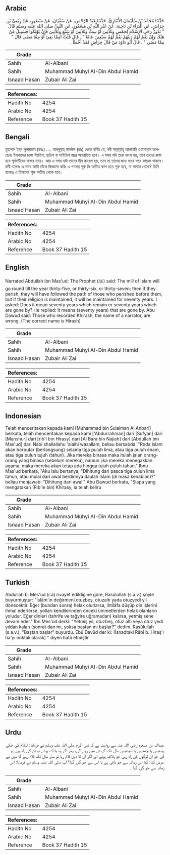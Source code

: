 ## Arabic


<div dir="rtl" lang="ar" style={{fontSize:'larger',backgroundColor:'#f8f9fa',padding:20}}>
حَدَّثَنَا مُحَمَّدُ بْنُ سُلَيْمَانَ الأَنْبَارِيُّ، حَدَّثَنَا عَبْدُ الرَّحْمَنِ، عَنْ سُفْيَانَ، عَنْ مَنْصُورٍ، عَنْ رِبْعِيِّ بْنِ حِرَاشٍ، عَنِ الْبَرَاءِ بْنِ نَاجِيَةَ، عَنْ عَبْدِ اللَّهِ بْنِ مَسْعُودٍ، عَنِ النَّبِيِّ صلى الله عليه وسلم قَالَ ‏"‏ تَدُورُ رَحَى الإِسْلاَمِ لِخَمْسٍ وَثَلاَثِينَ أَوْ سِتٍّ وَثَلاَثِينَ أَوْ سَبْعٍ وَثَلاَثِينَ فَإِنْ يَهْلِكُوا فَسَبِيلُ مَنْ هَلَكَ وَإِنْ يَقُمْ لَهُمْ دِينُهُمْ يَقُمْ لَهُمْ سَبْعِينَ عَامًا ‏"‏ ‏.‏ قَالَ قُلْتُ أَمِمَّا بَقِيَ أَوْ مِمَّا مَضَى قَالَ ‏"‏ مِمَّا مَضَى ‏"‏ ‏.‏ قَالَ أَبُو دَاوُدَ مَنْ قَالَ خِرَاشٍ فَقَدْ أَخْطَأَ ‏.‏
</div>
<div style={{backgroundColor:'#f8f9fa',padding:20, marginBottom: 10}}><table> <thead> <tr> <th>Grade</th> <th></th> </tr> </thead> <tbody> <tr><td>Sahih</td><td>Al-Albani</td></tr><tr><td>Sahih</td><td>Muhammad Muhyi Al-Din Abdul Hamid</td></tr><tr><td>Isnaad Hasan</td><td>Zubair Ali Zai</td></tr></tbody></table><table> <thead> <tr> <th>References:</th> <th></th> </tr> </thead> <tbody><tr><td>Hadith No</td><td>4254</td></tr><tr><td>Arabic No</td><td>4254</td></tr><tr><td>Reference</td><td>Book 37 Hadith 15</td></tr></tbody></table></div>

## Bengali


<div dir="ltr" lang="bn" style={{fontSize:'larger',backgroundColor:'#f8f9fa',padding:20}}>
মুহাম্মদ ইব্‌ন সুলায়মান (রহঃ) .... আবদুল্লাহ্‌ মাসঊদ (রাঃ) থেকে বর্ণিত যে, নবী সাল্লাল্লাহু আলাইহি ওয়াসাল্লাম বলেছেনঃ ইসলামের চাকা পঁয়ত্রিশ, ছত্রিশ বা সাইত্রিশ বছর আবরতিত হবে। এ সময় যদি তারা ধ্বংস হয়, তবে তাদের রাস্তা হবে পূর্ববর্তীদের রাস্তার ন্যায়। আর এ সময় যদি তাদের দীন কায়েম হয়, তবে তা তাদের জন্য সত্তর বছর কায়েম থাকবে। রাবী বলেনঃ এ সময় আমি তাঁকে জিজ্ঞাসা করিঃ এ গণনার শুরু কি অতীত কাল হতে শুরু হবে, না সামনে থেকে? তিনি বলেনঃ এ হিসাবের শুরু অতীত থেকে হবে।
</div>
<div style={{backgroundColor:'#f8f9fa',padding:20, marginBottom: 10}}><table> <thead> <tr> <th>Grade</th> <th></th> </tr> </thead> <tbody> <tr><td>Sahih</td><td>Al-Albani</td></tr><tr><td>Sahih</td><td>Muhammad Muhyi Al-Din Abdul Hamid</td></tr><tr><td>Isnaad Hasan</td><td>Zubair Ali Zai</td></tr></tbody></table><table> <thead> <tr> <th>References:</th> <th></th> </tr> </thead> <tbody><tr><td>Hadith No</td><td>4254</td></tr><tr><td>Arabic No</td><td>4254</td></tr><tr><td>Reference</td><td>Book 37 Hadith 15</td></tr></tbody></table></div>

## English


<div dir="ltr" lang="en" style={{fontSize:'larger',backgroundColor:'#f8f9fa',padding:20}}>
Narrated Abdullah ibn Mas'ud: The Prophet (ﷺ) said: The mill of Islam will go round till the year thirty-five, or thirty-six, or thirty-seven; then if they perish, they will have followed the path of those who perished before them, but if their religion is maintained, it will be maintained for seventy years. I asked: Does it mean seventy years which remain or seventy years which are gone by? He replied: It means (seventy years) that are gone by. Abu Dawud said: Those who recorded Khirash, the name of a narrator, are wrong. (The correct name is Hirash)
</div>
<div style={{backgroundColor:'#f8f9fa',padding:20, marginBottom: 10}}><table> <thead> <tr> <th>Grade</th> <th></th> </tr> </thead> <tbody> <tr><td>Sahih</td><td>Al-Albani</td></tr><tr><td>Sahih</td><td>Muhammad Muhyi Al-Din Abdul Hamid</td></tr><tr><td>Isnaad Hasan</td><td>Zubair Ali Zai</td></tr></tbody></table><table> <thead> <tr> <th>References:</th> <th></th> </tr> </thead> <tbody><tr><td>Hadith No</td><td>4254</td></tr><tr><td>Arabic No</td><td>4254</td></tr><tr><td>Reference</td><td>Book 37 Hadith 15</td></tr></tbody></table></div>

## Indonesian


<div dir="ltr" lang="id" style={{fontSize:'larger',backgroundColor:'#f8f9fa',padding:20}}>
Telah menceritakan kepada kami [Muhammad bin Sulaiman Al Anbari] berkata, telah menceritakan kepada kami ['Abdurrahman] dari [Sufyan] dari [Manshur] dari [rib'I bin Hirasy] dari [Al Bara bin Najiah] dari [Abdullah bin Mas'ud] dari Nabi shallallahu 'alaihi wasallam, beliau bersabda: "Roda Islam akan berputar (berlangsung) selama tiga puluh lima, atau tiga puluh enam, atau tiga puluh tujuh (tahun). Jika mereka binasa maka itulah jalan orang-orang yang binasa (sebelum mereka), namun jika mereka menegakkan agama, maka mereka akan tetap ada hingga tujuh puluh tahun." Ibnu Mas'ud berkata, "Aku lalu bertanya, "Dihitung dari pasca tiga puluh lima tahun, atau mulai dari awal berdirinya daulah Islam (di masa kenabian)?" beliau menjawab: "Dihitung dari awal." Abu Dawud berkata, "Siapa yang mengatakan (Rib'ie bin) Khirasy, ia telah keliru
</div>
<div style={{backgroundColor:'#f8f9fa',padding:20, marginBottom: 10}}><table> <thead> <tr> <th>Grade</th> <th></th> </tr> </thead> <tbody> <tr><td>Sahih</td><td>Al-Albani</td></tr><tr><td>Sahih</td><td>Muhammad Muhyi Al-Din Abdul Hamid</td></tr><tr><td>Isnaad Hasan</td><td>Zubair Ali Zai</td></tr></tbody></table><table> <thead> <tr> <th>References:</th> <th></th> </tr> </thead> <tbody><tr><td>Hadith No</td><td>4254</td></tr><tr><td>Arabic No</td><td>4254</td></tr><tr><td>Reference</td><td>Book 37 Hadith 15</td></tr></tbody></table></div>

## Turkish


<div dir="ltr" lang="tr" style={{fontSize:'larger',backgroundColor:'#f8f9fa',padding:20}}>
Abdullah b. Mes'ud (r.a) rivayet edildiğine göre, Rasûlullah (s.a.v.) şöyle buyurmuştur: "İslâm'ın değirmeni otuzbeş, otuzaltı yada otuzyedi yıl dönecektir. Eğer (bundan sonra) helak olurlarsa, ihtilâfa düşüp din işlerini ihmal ederlerse, yolları kendilerinden önceki ümmetlerden helak olanların yoludur. Eğer dinleri (tahrife ve tağyire uğramadan) kalırsa, yetmiş sene devam eder." İbn Mes'ud derki: "Yetmiş yıl, otuzbeş, otuz altı veya otuz yedi yıldan kalan (sonra) dan mı, yoksa baştan mı başlar?" dedim. Rasûlullah (s.a.v.), "Baştan başlar" buyurdu. Ebû Davûd der ki: (İsnadtaki Râbî b. Hiraş'ı ha'yı noktalı olarak) " diyen hatâ etmiştir
</div>
<div style={{backgroundColor:'#f8f9fa',padding:20, marginBottom: 10}}><table> <thead> <tr> <th>Grade</th> <th></th> </tr> </thead> <tbody> <tr><td>Sahih</td><td>Al-Albani</td></tr><tr><td>Sahih</td><td>Muhammad Muhyi Al-Din Abdul Hamid</td></tr><tr><td>Isnaad Hasan</td><td>Zubair Ali Zai</td></tr></tbody></table><table> <thead> <tr> <th>References:</th> <th></th> </tr> </thead> <tbody><tr><td>Hadith No</td><td>4254</td></tr><tr><td>Arabic No</td><td>4254</td></tr><tr><td>Reference</td><td>Book 37 Hadith 15</td></tr></tbody></table></div>

## Urdu


<div dir="rtl" lang="ur" style={{fontSize:'larger',backgroundColor:'#f8f9fa',padding:20}}>
عبداللہ بن مسعود رضی اللہ عنہ سے روایت ہے کہ نبی اکرم صلی اللہ علیہ وسلم نے فرمایا: اسلام کی چکی پینتیس یا چھتیس یا سینتیس سال تک گردش میں رہے گی، پھر اگر وہ ہلاک ہوئے تو ان کی راہ وہی ہو گی جو ان لوگوں کی راہ رہی جو ہلاک ہوئے اور اگر ان کا دین قائم رہا تو ستر سال تک قائم رہے گا میں نے عرض کیا: کیا اس زمانہ سے جو باقی ہے یا اس سے جو گزر گیا؟ آپ صلی اللہ علیہ وسلم نے فرمایا: اس زمانہ سے جو گزر گیا ۔
</div>
<div style={{backgroundColor:'#f8f9fa',padding:20, marginBottom: 10}}><table> <thead> <tr> <th>Grade</th> <th></th> </tr> </thead> <tbody> <tr><td>Sahih</td><td>Al-Albani</td></tr><tr><td>Sahih</td><td>Muhammad Muhyi Al-Din Abdul Hamid</td></tr><tr><td>Isnaad Hasan</td><td>Zubair Ali Zai</td></tr></tbody></table><table> <thead> <tr> <th>References:</th> <th></th> </tr> </thead> <tbody><tr><td>Hadith No</td><td>4254</td></tr><tr><td>Arabic No</td><td>4254</td></tr><tr><td>Reference</td><td>Book 37 Hadith 15</td></tr></tbody></table></div>